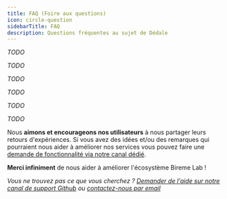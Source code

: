 ```yaml
---
title: FAQ (Foire aux questions)
icon: circle-question
sidebarTitle: FAQ
description: Questions fréquentes au sujet de Dédale
---
```


<AccordionGroup>

<Accordion title ="À quoi sert Dédale ?">

_TODO_

</Accordion>

<Accordion title ="Pourquoi avoir créé Dédale ?">

_TODO_

</Accordion>

<Accordion title ="À qui s'adresse Dédale et pour quels cas d'usages ?">

_TODO_

</Accordion>

<Accordion title ="En quoi Dédale diffère-t-il de React Email ?">

_TODO_

</Accordion>

<Accordion title ="Comment puis-je créer un modèle d'email avec Dédale ?">

_TODO_

</Accordion>

<Accordion title ="Est-ce que je peux intégrer Dédale avec mon service d'envoi d'emails ?">

_TODO_

</Accordion>

<Accordion title ="J'aimerais demander l'ajout d'une fonctionnalité, comment faire ?">

Nous **aimons et encourageons nos utilisateurs** à nous partager leurs retours d'expériences. Si vous avez des idées et/ou des remarques qui pourraient nous aider à améliorer nos services vous pouvez faire une [demande de fonctionnalité via notre canal dédié](https://github.com/orgs/bireme-lab/discussions/new?category=ideas).

**Merci infiniment** de nous aider à améliorer l'écosystème Bireme Lab !

</Accordion>
</AccordionGroup>

*Vous ne trouvez pas ce que vous cherchez ? [Demander de l'aide sur notre canal de support Github](https://github.com/orgs/bireme-lab/discussions/new?category=help) ou [contactez-nous par email](mailto:support@bireme.io)*
